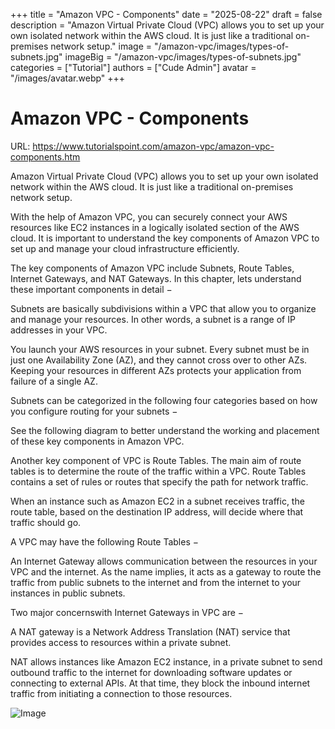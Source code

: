 +++
title = "Amazon VPC - Components"
date = "2025-08-22"
draft = false
description = "Amazon Virtual Private Cloud (VPC) allows you to set up your own isolated network within the AWS cloud. It is just like a traditional on-premises network setup."
image = "/amazon-vpc/images/types-of-subnets.jpg"
imageBig = "/amazon-vpc/images/types-of-subnets.jpg"
categories = ["Tutorial"]
authors = ["Cude Admin"]
avatar = "/images/avatar.webp"
+++

# Amazon VPC - Components

URL: https://www.tutorialspoint.com/amazon-vpc/amazon-vpc-components.htm

Amazon Virtual Private Cloud (VPC) allows you to set up your own isolated network within the AWS cloud. It is just like a traditional on-premises network setup.

With the help of Amazon VPC, you can securely connect your AWS resources like EC2 instances in a logically isolated section of the AWS cloud. It is important to understand the key components of Amazon VPC to set up and manage your cloud infrastructure efficiently.

The key components of Amazon VPC include Subnets, Route Tables, Internet Gateways, and NAT Gateways. In this chapter, lets understand these important components in detail −

Subnets are basically subdivisions within a VPC that allow you to organize and manage your resources. In other words, a subnet is a range of IP addresses in your VPC.

You launch your AWS resources in your subnet. Every subnet must be in just one Availability Zone (AZ), and they cannot cross over to other AZs. Keeping your resources in different AZs protects your application from failure of a single AZ.

Subnets can be categorized in the following four categories based on how you configure routing for your subnets −

See the following diagram to better understand the working and placement of these key components in Amazon VPC.

Another key component of VPC is Route Tables. The main aim of route tables is to determine the route of the traffic within a VPC. Route Tables contains a set of rules or routes that specify the path for network traffic.

When an instance such as Amazon EC2 in a subnet receives traffic, the route table, based on the destination IP address, will decide where that traffic should go.

A VPC may have the following Route Tables −

An Internet Gateway allows communication between the resources in your VPC and the internet. As the name implies, it acts as a gateway to route the traffic from public subnets to the internet and from the internet to your instances in public subnets.

Two major concernswith Internet Gateways in VPC are −

A NAT gateway is a Network Address Translation (NAT) service that provides access to resources within a private subnet.

NAT allows instances like Amazon EC2 instance, in a private subnet to send outbound traffic to the internet for downloading software updates or connecting to external APIs. At that time, they block the inbound internet traffic from initiating a connection to those resources.

![Image](/amazon-vpc/images/types-of-subnets.jpg)
